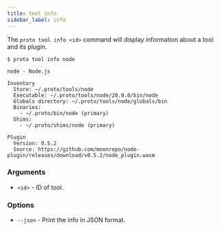 ```yaml
---
title: tool info
sidebar_label: info
---
```



<VersionLabel version="0.23.0" header />

The `proto tool info <id>` command will display information about a tool and its plugin.

```
$ proto tool info node

node - Node.js

Inventory
  Store: ~/.proto/tools/node
  Executable: ~/.proto/tools/node/20.0.0/bin/node
  Globals directory: ~/.proto/tools/node/globals/bin
  Binaries:
    - ~/.proto/bin/node (primary)
  Shims:
    - ~/.proto/shims/node (primary)

Plugin
  Version: 0.5.2
  Source: https://github.com/moonrepo/node-plugin/releases/download/v0.5.2/node_plugin.wasm
```

### Arguments

- `<id>` - ID of tool.

### Options

- `--json` - Print the info in JSON format.
